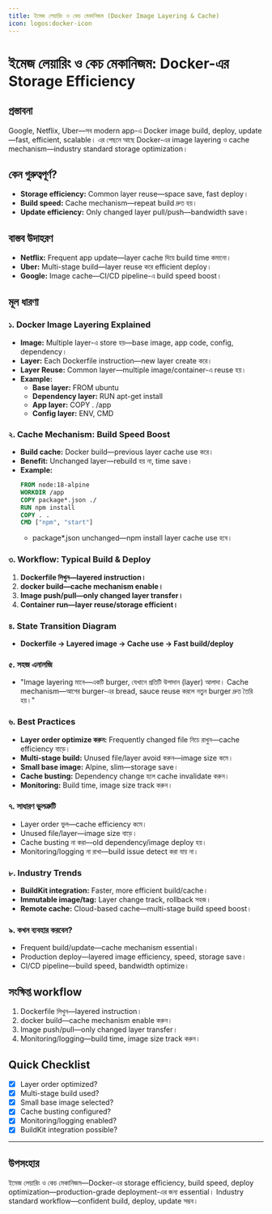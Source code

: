 ```yaml
---
title: ইমেজ লেয়ারিং ও কেচ মেকানিজম (Docker Image Layering & Cache)
icon: logos:docker-icon
---
```


# ইমেজ লেয়ারিং ও কেচ মেকানিজম: Docker-এর Storage Efficiency

## প্রস্তাবনা

Google, Netflix, Uber—সব modern app-এ Docker image build, deploy, update—fast, efficient, scalable। এর পেছনে আছে Docker-এর image layering ও cache mechanism—industry standard storage optimization।

## কেন গুরুত্বপূর্ণ?

- **Storage efficiency:** Common layer reuse—space save, fast deploy।
- **Build speed:** Cache mechanism—repeat build দ্রুত হয়।
- **Update efficiency:** Only changed layer pull/push—bandwidth save।

## বাস্তব উদাহরণ

- **Netflix:** Frequent app update—layer cache দিয়ে build time কমানো।
- **Uber:** Multi-stage build—layer reuse করে efficient deploy।
- **Google:** Image cache—CI/CD pipeline-এ build speed boost।

## মূল ধারণা

### ১. Docker Image Layering Explained

- **Image:** Multiple layer-এ store হয়—base image, app code, config, dependency।
- **Layer:** Each Dockerfile instruction—new layer create করে।
- **Layer Reuse:** Common layer—multiple image/container-এ reuse হয়।
- **Example:**
  - **Base layer:** FROM ubuntu
  - **Dependency layer:** RUN apt-get install
  - **App layer:** COPY . /app
  - **Config layer:** ENV, CMD

### ২. Cache Mechanism: Build Speed Boost

- **Build cache:** Docker build—previous layer cache use করে।
- **Benefit:** Unchanged layer—rebuild হয় না, time save।
- **Example:**
  ```dockerfile
  FROM node:18-alpine
  WORKDIR /app
  COPY package*.json ./
  RUN npm install
  COPY . .
  CMD ["npm", "start"]
  ```
  - package*.json unchanged—npm install layer cache use হবে।

### ৩. Workflow: Typical Build & Deploy

1. **Dockerfile লিখুন—layered instruction।**
2. **docker build—cache mechanism enable।**
3. **Image push/pull—only changed layer transfer।**
4. **Container run—layer reuse/storage efficient।**

### ৪. State Transition Diagram

- **Dockerfile → Layered image → Cache use → Fast build/deploy**

### ৫. সহজ এনালজি

- "Image layering মানে—একটি burger, যেখানে প্রতিটি উপাদান (layer) আলাদা। Cache mechanism—আগের burger-এর bread, sauce reuse করলে নতুন burger দ্রুত তৈরি হয়।"

### ৬. Best Practices

- **Layer order optimize করুন:** Frequently changed file নিচে রাখুন—cache efficiency বাড়ে।
- **Multi-stage build:** Unused file/layer avoid করুন—image size কমে।
- **Small base image:** Alpine, slim—storage save।
- **Cache busting:** Dependency change হলে cache invalidate করুন।
- **Monitoring:** Build time, image size track করুন।

### ৭. সাধারণ ভুলত্রুটি

- Layer order ভুল—cache efficiency কমে।
- Unused file/layer—image size বাড়ে।
- Cache busting না করা—old dependency/image deploy হয়।
- Monitoring/logging না রাখা—build issue detect করা যায় না।

### ৮. Industry Trends

- **BuildKit integration:** Faster, more efficient build/cache।
- **Immutable image/tag:** Layer change track, rollback সহজ।
- **Remote cache:** Cloud-based cache—multi-stage build speed boost।

### ৯. কখন ব্যবহার করবেন?

- Frequent build/update—cache mechanism essential।
- Production deploy—layered image efficiency, speed, storage save।
- CI/CD pipeline—build speed, bandwidth optimize।

## সংক্ষিপ্ত workflow

1. Dockerfile লিখুন—layered instruction।
2. docker build—cache mechanism enable করুন।
3. Image push/pull—only changed layer transfer।
4. Monitoring/logging—build time, image size track করুন।

## Quick Checklist

- [x] Layer order optimized?
- [x] Multi-stage build used?
- [x] Small base image selected?
- [x] Cache busting configured?
- [x] Monitoring/logging enabled?
- [x] BuildKit integration possible?

---

## উপসংহার

ইমেজ লেয়ারিং ও কেচ মেকানিজম—Docker-এর storage efficiency, build speed, deploy optimization—production-grade deployment-এর জন্য essential। Industry standard workflow—confident build, deploy, update সম্ভব।

